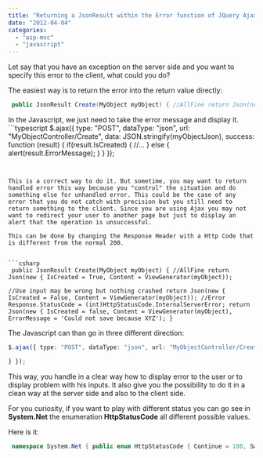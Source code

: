 ```yaml
---
title: "Returning a JsonResult within the Error function of JQuery Ajax"
date: "2012-04-04"
categories: 
  - "asp-mvc"
  - "javascript"
---
```


Let say that you have an exception on the server side and you want to specify this error to the client, what could you do?

The easiest way is to return the error into the return value directly:


```csharp
 public JsonResult Create(MyObject myObject) { //AllFine return Json(new { IsCreated = True, Content = ViewGenerator(myObject)); //Error return Json(new { IsCreated = false, Content = ViewGenerator(myObject), ErrorMessage = 'Could not save because XYZ'); } 
```

In the Javascript, we just need to take the error message and display it. ```typescript
$.ajax({ type: "POST", dataType: "json", url: "MyObjectController/Create", data: JSON.stringify(myObjectJson), success: function (result) { if(result.IsCreated) { //... } else { alert(result.ErrorMessage); } } }); 
``` 


This is a correct way to do it. But sometime, you may want to return handled error this way because you "control" the situation and do something else for unhandled error. This could be the case of any error that you do not catch with precision but you still need to return something to the client. Since you are using Ajax you may not want to redirect your user to another page but just to display an alert that the operation is unsuccessful.

This can be done by changing the Response Header with a Http Code that is different from the normal 200.


```csharp
 public JsonResult Create(MyObject myObject) { //AllFine return Json(new { IsCreated = True, Content = ViewGenerator(myObject));

//Use input may be wrong but nothing crashed return Json(new { IsCreated = False, Content = ViewGenerator(myObject)); //Error Response.StatusCode = (int)HttpStatusCode.InternalServerError; return Json(new { IsCreated = false, Content = ViewGenerator(myObject), ErrorMessage = 'Could not save because XYZ'); } 
```

The Javascript can than go in three different direction:

```typescript
$.ajax({ type: "POST", dataType: "json", url: "MyObjectController/Create", data: JSON.stringify(myObjectJson), success: function (result) { if(result.IsCreated) { //... ALL FINE } else { //... Use input may be wrong but nothing crashed } }, error: function (jqXHR, textStatus, errorThrown) { alert("Error:" + jQuery.parseJSON(jqXHR.responseText).Info); //Error

} }); 
``` 


This way, you handle in a clear way how to display error to the user or to display problem with his inputs. It also give you the possibility to do it in a clean way at the server side and also to the client side.

For you curiosity, if you want to play with different status you can go see in **System.Net** the enumeration **HttpStatusCode** all different possible values.

Here is it:


```csharp
 namespace System.Net { public enum HttpStatusCode { Continue = 100, SwitchingProtocols = 101, OK = 200, Created = 201, Accepted = 202, NonAuthoritativeInformation = 203, NoContent = 204, ResetContent = 205, PartialContent = 206, Ambiguous = 300, MultipleChoices = 300, Moved = 301, MovedPermanently = 301, Found = 302, Redirect = 302, RedirectMethod = 303, SeeOther = 303, NotModified = 304, UseProxy = 305, Unused = 306, RedirectKeepVerb = 307, TemporaryRedirect = 307, BadRequest = 400, Unauthorized = 401, PaymentRequired = 402, Forbidden = 403, NotFound = 404, MethodNotAllowed = 405, NotAcceptable = 406, ProxyAuthenticationRequired = 407, RequestTimeout = 408, Conflict = 409, Gone = 410, LengthRequired = 411, PreconditionFailed = 412, RequestEntityTooLarge = 413, RequestUriTooLong = 414, UnsupportedMediaType = 415, RequestedRangeNotSatisfiable = 416, ExpectationFailed = 417, InternalServerError = 500, NotImplemented = 501, BadGateway = 502, ServiceUnavailable = 503, GatewayTimeout = 504, HttpVersionNotSupported = 505, } } 
```
